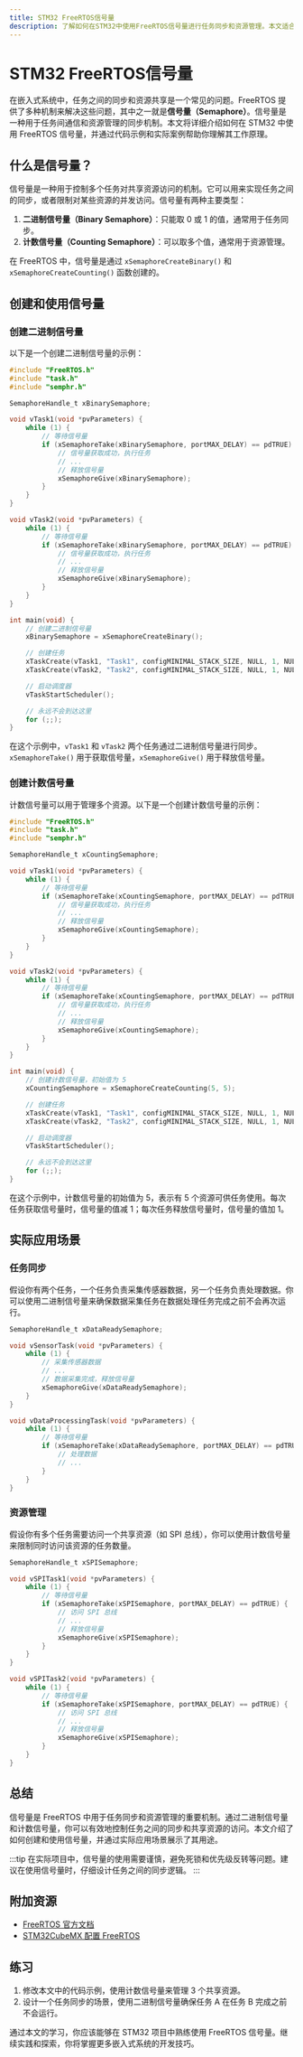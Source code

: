 ```yaml
---
title: STM32 FreeRTOS信号量
description: 了解如何在STM32中使用FreeRTOS信号量进行任务同步和资源管理。本文适合初学者，包含代码示例、实际案例和详细解释。
---
```


# STM32 FreeRTOS信号量

在嵌入式系统中，任务之间的同步和资源共享是一个常见的问题。FreeRTOS 提供了多种机制来解决这些问题，其中之一就是**信号量（Semaphore）**。信号量是一种用于任务间通信和资源管理的同步机制。本文将详细介绍如何在 STM32 中使用 FreeRTOS 信号量，并通过代码示例和实际案例帮助你理解其工作原理。

## 什么是信号量？

信号量是一种用于控制多个任务对共享资源访问的机制。它可以用来实现任务之间的同步，或者限制对某些资源的并发访问。信号量有两种主要类型：

1. **二进制信号量（Binary Semaphore）**：只能取 0 或 1 的值，通常用于任务同步。
2. **计数信号量（Counting Semaphore）**：可以取多个值，通常用于资源管理。

在 FreeRTOS 中，信号量是通过 `xSemaphoreCreateBinary()` 和 `xSemaphoreCreateCounting()` 函数创建的。

## 创建和使用信号量

### 创建二进制信号量

以下是一个创建二进制信号量的示例：

```c
#include "FreeRTOS.h"
#include "task.h"
#include "semphr.h"

SemaphoreHandle_t xBinarySemaphore;

void vTask1(void *pvParameters) {
    while (1) {
        // 等待信号量
        if (xSemaphoreTake(xBinarySemaphore, portMAX_DELAY) == pdTRUE) {
            // 信号量获取成功，执行任务
            // ...
            // 释放信号量
            xSemaphoreGive(xBinarySemaphore);
        }
    }
}

void vTask2(void *pvParameters) {
    while (1) {
        // 等待信号量
        if (xSemaphoreTake(xBinarySemaphore, portMAX_DELAY) == pdTRUE) {
            // 信号量获取成功，执行任务
            // ...
            // 释放信号量
            xSemaphoreGive(xBinarySemaphore);
        }
    }
}

int main(void) {
    // 创建二进制信号量
    xBinarySemaphore = xSemaphoreCreateBinary();

    // 创建任务
    xTaskCreate(vTask1, "Task1", configMINIMAL_STACK_SIZE, NULL, 1, NULL);
    xTaskCreate(vTask2, "Task2", configMINIMAL_STACK_SIZE, NULL, 1, NULL);

    // 启动调度器
    vTaskStartScheduler();

    // 永远不会到达这里
    for (;;);
}
```

在这个示例中，`vTask1` 和 `vTask2` 两个任务通过二进制信号量进行同步。`xSemaphoreTake()` 用于获取信号量，`xSemaphoreGive()` 用于释放信号量。

### 创建计数信号量

计数信号量可以用于管理多个资源。以下是一个创建计数信号量的示例：

```c
#include "FreeRTOS.h"
#include "task.h"
#include "semphr.h"

SemaphoreHandle_t xCountingSemaphore;

void vTask1(void *pvParameters) {
    while (1) {
        // 等待信号量
        if (xSemaphoreTake(xCountingSemaphore, portMAX_DELAY) == pdTRUE) {
            // 信号量获取成功，执行任务
            // ...
            // 释放信号量
            xSemaphoreGive(xCountingSemaphore);
        }
    }
}

void vTask2(void *pvParameters) {
    while (1) {
        // 等待信号量
        if (xSemaphoreTake(xCountingSemaphore, portMAX_DELAY) == pdTRUE) {
            // 信号量获取成功，执行任务
            // ...
            // 释放信号量
            xSemaphoreGive(xCountingSemaphore);
        }
    }
}

int main(void) {
    // 创建计数信号量，初始值为 5
    xCountingSemaphore = xSemaphoreCreateCounting(5, 5);

    // 创建任务
    xTaskCreate(vTask1, "Task1", configMINIMAL_STACK_SIZE, NULL, 1, NULL);
    xTaskCreate(vTask2, "Task2", configMINIMAL_STACK_SIZE, NULL, 1, NULL);

    // 启动调度器
    vTaskStartScheduler();

    // 永远不会到达这里
    for (;;);
}
```

在这个示例中，计数信号量的初始值为 5，表示有 5 个资源可供任务使用。每次任务获取信号量时，信号量的值减 1；每次任务释放信号量时，信号量的值加 1。

## 实际应用场景

### 任务同步

假设你有两个任务，一个任务负责采集传感器数据，另一个任务负责处理数据。你可以使用二进制信号量来确保数据采集任务在数据处理任务完成之前不会再次运行。

```c
SemaphoreHandle_t xDataReadySemaphore;

void vSensorTask(void *pvParameters) {
    while (1) {
        // 采集传感器数据
        // ...
        // 数据采集完成，释放信号量
        xSemaphoreGive(xDataReadySemaphore);
    }
}

void vDataProcessingTask(void *pvParameters) {
    while (1) {
        // 等待信号量
        if (xSemaphoreTake(xDataReadySemaphore, portMAX_DELAY) == pdTRUE) {
            // 处理数据
            // ...
        }
    }
}
```

### 资源管理

假设你有多个任务需要访问一个共享资源（如 SPI 总线），你可以使用计数信号量来限制同时访问该资源的任务数量。

```c
SemaphoreHandle_t xSPISemaphore;

void vSPITask1(void *pvParameters) {
    while (1) {
        // 等待信号量
        if (xSemaphoreTake(xSPISemaphore, portMAX_DELAY) == pdTRUE) {
            // 访问 SPI 总线
            // ...
            // 释放信号量
            xSemaphoreGive(xSPISemaphore);
        }
    }
}

void vSPITask2(void *pvParameters) {
    while (1) {
        // 等待信号量
        if (xSemaphoreTake(xSPISemaphore, portMAX_DELAY) == pdTRUE) {
            // 访问 SPI 总线
            // ...
            // 释放信号量
            xSemaphoreGive(xSPISemaphore);
        }
    }
}
```

## 总结

信号量是 FreeRTOS 中用于任务同步和资源管理的重要机制。通过二进制信号量和计数信号量，你可以有效地控制任务之间的同步和共享资源的访问。本文介绍了如何创建和使用信号量，并通过实际应用场景展示了其用途。

:::tip
在实际项目中，信号量的使用需要谨慎，避免死锁和优先级反转等问题。建议在使用信号量时，仔细设计任务之间的同步逻辑。
:::

## 附加资源

- [FreeRTOS 官方文档](https://www.freertos.org/)
- [STM32CubeMX 配置 FreeRTOS](https://www.st.com/en/development-tools/stm32cubemx.html)

## 练习

1. 修改本文中的代码示例，使用计数信号量来管理 3 个共享资源。
2. 设计一个任务同步的场景，使用二进制信号量确保任务 A 在任务 B 完成之前不会运行。

通过本文的学习，你应该能够在 STM32 项目中熟练使用 FreeRTOS 信号量。继续实践和探索，你将掌握更多嵌入式系统的开发技巧。